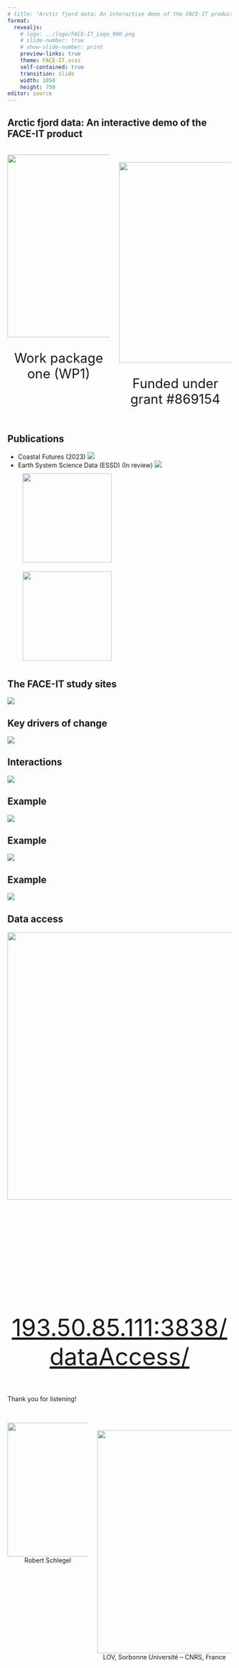 ```yaml
---
# title: "Arctic fjord data: An interactive demo of the FACE-IT product"
format: 
  revealjs:
    # logo: ../logo/FACE-IT_Logo_900.png
    # slide-number: true
    # show-slide-number: print
    preview-links: true
    theme: FACE-IT.scss
    self-contained: true
    transition: slide
    width: 1050
    height: 750
editor: source
---
```


## Arctic fjord data: An interactive demo of the FACE-IT product

<!-- WP1 identified the key drivers of change in EU Arctic fjords and aggregated relevant data into a single data product (v1.0). This product makes it possible to initiate any number of investigations into what is changing in fjords and why. A possible framework for these investigations, based on a recently published FACE-IT review article, is first given to provide context. This is followed by a live interactive demonstration of the available data via the user interface created for FACE-IT researchers. The purpose of this live demonstration is two-fold: 1) to provide a common space, in real-time, for FACE-IT researchers to discuss which data they are interested in and to see what is available; and 2) for WP1 to determine which data FACE-IT researchers may want that have yet to be collected and amalgamated into the final product (v2.0). -->

<!-- ## -->

<!-- <p style="font-size: 38pt"> -->
<!-- <b>The changing fjords of the European Arctic:</b> -->
<!-- </br> -->
<!-- <b>what do the data say?</b> -->
<!-- </p> -->

::: columns
::: {.column style="text-align: center"}
</br>
![](../logo/Logo_FACE-IT_PNG_1500.png){width="410"}
<p style="font-size:22pt">Work package one (WP1)</p>
:::

::: {.column style="text-align: center"}
</br></br>
![](../logo/h2020.png){width="450"} 
<p style="font-size:22pt">Funded under grant #869154</p>
:::
:::

## Publications

-   Coastal Futures (2023)
![](header_reviewPaper.png)  
-   Earth System Science Data (ESSD) (In review)
![](header_dataPaper_review.png)  
![](QR_reviewPaper.png){style="width: 200px; height: 200px; margin: 10px;" .absolute top="80" right="40"}  
![](QR_dataPaper_review.png){style="width: 200px; height: 200px; margin: 10px;" .absolute top="500" right="80"}  

## The FACE-IT study sites

![](../figures/dp_fig_1.png){.absolute top="60" left="70"}

## Key drivers of change {background-color="#e5e5e5" transition="fade-in"}

![](kd_full.png){.absolute top="70" left="140"}

## Interactions {background-color="#e5e5e5" transition="fade-out"}

![](../figures/LOV_fig_1B.png){.absolute top="70" left="140"}

## Example {transition="fade"}

![](demo_ice_temp.png)
  
## Example {transition="fade"}

![](demo_seawater_temp.png)

## Example {transition="fade"}

![](demo_sea_ice_cover.png)

## Data access

![](QR_dataAccess.png){.absolute top="70" left="200" width="600"}

</br></br></br></br></br></br></br></br></br></br></br>

<center>
<p style="font-size:40pt">[193.50.85.111:3838/dataAccess/](http://193.50.85.111:3838/dataAccess/)</p>
</center>

## {background-color="#008980"}

Thank you for listening!

::: columns
::: {.column style="text-align: center"}
</br>
![](../logo/profile.jpeg){width="300"}
<br>
Robert Schlegel
:::

::: {.column style="text-align: center"}
</br></br>
![](../logo/Logo_Sorbonne University.png){width="500"} 
<br>
LOV, Sorbonne Université – CNRS, France
:::
:::

